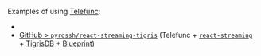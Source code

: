 
<UseBatiHint toolName="Telefunc" />

Examples of using [Telefunc](https://telefunc.com/):
 - <RepoLink path='/examples/telefunc/' />
 - [GitHub > `pyrossh/react-streaming-tigris`](https://github.com/pyrossh/react-streaming-tigris) (Telefunc + [`react-streaming`](https://github.com/brillout/react-streaming) + [TigrisDB](https://www.tigrisdata.com/) + [Blueprint](https://blueprintjs.com/))
